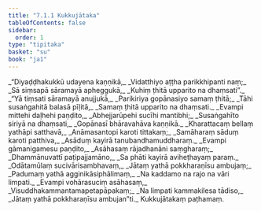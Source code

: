 ```yaml
---
title: "7.1.1 Kukkujātaka"
tableOfContents: false
sidebar:
  order: 1
type: "tipitaka"
basket: "su"
book: "ja1"
---
```



<DynamicBreadcrumb />

<Division number="1" book="ja1" bookNo="22" page="276">

<Paragraph number="1485" type="verses" book="ja1">
_“Diyaḍḍhakukkū udayena kaṇṇikā,_  
_Vidatthiyo aṭṭha parikkhipanti naṃ;_  
_Sā siṃsapā sāramayā apheggukā,_  
_Kuhiṃ ṭhitā upparito na dhaṃsati”._  

</Paragraph>

</Division>
<Division number="2" book="ja1" bookNo="22" page="276">

<Paragraph number="1486" type="verses" book="ja1">
_“Yā tiṃsati sāramayā anujjukā,_  
_Parikiriya gopānasiyo samaṃ ṭhitā;_  
_Tāhi susaṅgahitā balasā pīḷitā,_  
_Samaṃ ṭhitā upparito na dhaṃsati._  

</Paragraph>

</Division>
<Division number="3" book="ja1" bookNo="22" page="309">

<Paragraph number="1487" type="verses" book="ja1">
_Evampi mittehi daḷhehi paṇḍito,_  
_Abhejjarūpehi sucīhi mantibhi;_  
_Susaṅgahīto siriyā na dhaṃsati,_  
_Gopānasī bhāravahāva kaṇṇikā._  

</Paragraph>

</Division>
<Division number="4" book="ja1" bookNo="22" page="276">

<Paragraph number="1488" type="verses" book="ja1">
_Kharattacaṃ bellaṃ yathāpi satthavā,_  
_Anāmasantopi karoti tittakaṃ;_  
_Samāharaṃ sāduṃ karoti patthiva,_  
_Asāduṃ kayirā tanubandhamuddharaṃ._  

</Paragraph>

</Division>
<Division number="5" book="ja1" bookNo="22" page="276">

<Paragraph number="1489" type="verses" book="ja1">
_Evampi gāmanigamesu paṇḍito,_  
_Asāhasaṃ rājadhanāni saṃgharaṃ;_  
_Dhammānuvattī paṭipajjamāno,_  
_Sa phāti kayirā aviheṭhayaṃ paraṃ._  

</Paragraph>

</Division>
<Division number="6" book="ja1" bookNo="22" page="276">

<Paragraph number="1490" type="verses" book="ja1">
_Odātamūlaṃ sucivārisambhavaṃ,_  
_Jātaṃ yathā pokkharaṇīsu ambujaṃ;_  
_Padumaṃ yathā agginikāsiphālimaṃ,_  
_Na kaddamo na rajo na vāri limpati._  

</Paragraph>

</Division>
<Division number="7" book="ja1" bookNo="22" page="276">

<Paragraph number="1491" type="verses" book="ja1">
_Evampi vohārasuciṃ asāhasaṃ,_  
_Visuddhakammantamapetapāpakaṃ;_  
_Na limpati kammakilesa tādiso,_  
_Jātaṃ yathā pokkharaṇīsu ambujan”ti._  


</Paragraph>
</Division>

<Paragraph number="1492" type="center" book="ja1">
Kukkujātakaṃ paṭhamaṃ.
</Paragraph>